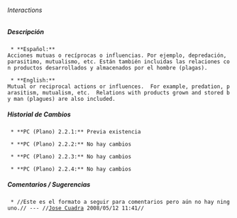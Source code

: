 ====== Interactions ======

===== Descripción =====
  * **Español:**
 Acciones mutuas o recíprocas o influencias. Por ejemplo, depredación, parasitimo, mutualismo, etc. Están también incluidas las relaciones con productos desarrollados y almacenados por el hombre (plagas).

  * **English:**
 Mutual or reciprocal actions or influences.  For example, predation, parasitism, mutualism, etc.  Relations with products grown and stored by man (plagues) are also included.

===== Historial de Cambios =====
  * **PC (Plano) 2.2.1:** Previa existencia

  * **PC (Plano) 2.2.2:** No hay cambios

  * **PC (Plano) 2.2.3:** No hay cambios

  * **PC (Plano) 2.2.4:** No hay cambios


===== Comentarios / Sugerencias =====

  * //Este es el formato a seguir para comentarios pero aún no hay ninguno.// --- //[[jcuadra@inbio.ac.cr|Jose Cuadra]] 2008/05/12 11:41//

